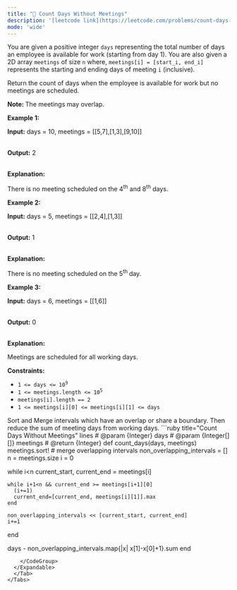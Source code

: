 ```yaml
---
title: "🧀 Count Days Without Meetings"
description: '[leetcode link](https://leetcode.com/problems/count-days-without-meetings/description/)'
mode: 'wide'
---
```

<Tabs>
  <Tab title="Question" icon="circle-question" iconType="regular">
    <Card>
      <p>You are given a positive integer <code>days</code> representing the total number of days an employee is available for work (starting from day 1). You are also given a 2D array <code>meetings</code> of size <code>n</code> where, <code>meetings[i] = [start_i, end_i]</code> represents the starting and ending days of meeting <code>i</code> (inclusive).</p>  <p>Return the count of days when the employee is available for work but no meetings are scheduled.</p>  <p><strong>Note: </strong>The meetings may overlap.</p>   <p><strong class="example">Example 1:</strong></p>  <div class="example-block"> <p><strong>Input:</strong> <span class="example-io">days = 10, meetings = [[5,7],[1,3],[9,10]]</span></p>  <p><br/> <strong>Output:</strong> <span class="example-io">2</span></p>  <p><br/> <strong>Explanation:</strong></p>  <p>There is no meeting scheduled on the 4<sup>th</sup> and 8<sup>th</sup> days.</p> </div>  <p><strong class="example">Example 2:</strong></p>  <div class="example-block"> <p><strong>Input:</strong> <span class="example-io">days = 5, meetings = [[2,4],[1,3]]</span></p>  <p><br/> <strong>Output:</strong> <span class="example-io">1</span></p>  <p><br/> <strong>Explanation:</strong></p>  <p>There is no meeting scheduled on the 5<sup>th </sup>day.</p> </div>  <p><strong class="example">Example 3:</strong></p>  <div class="example-block"> <p><strong>Input:</strong> <span class="example-io">days = 6, meetings = [[1,6]]</span></p>  <p><br/> <strong>Output:</strong> 0</p>  <p><br/> <strong>Explanation:</strong></p>  <p>Meetings are scheduled for all working days.</p> </div>   <p><strong>Constraints:</strong></p>  <ul>  <li><code>1 &lt;= days &lt;= 10<sup>9</sup></code></li>  <li><code>1 &lt;= meetings.length &lt;= 10<sup>5</sup></code></li>  <li><code>meetings[i].length == 2</code></li>  <li><code><font face="monospace">1 &lt;= meetings[i][0] &lt;= meetings[i][1] &lt;= days</font></code></li> </ul> 
    </Card>
  </Tab>
  <Tab title="Solution" icon="lightbulb" iconType="regular" >
    <Card>
      Sort and Merge intervals which have an overlap or share a boundary. Then reduce the sum of meeting days from working days.
</Card>
  <Expandable title="code">
    <CodeGroup dropdown>
```ruby title="Count Days Without Meetings" lines
# @param {Integer} days
# @param {Integer[][]} meetings
# @return {Integer}
def count_days(days, meetings)
  meetings.sort!
  # merge overlapping intervals
  non_overlapping_intervals = []
  n = meetings.size
  i = 0

  while i<n 
    current_start, current_end = meetings[i]
    
    while i+1<n && current_end >= meetings[i+1][0]
      (i+=1)
      current_end=[current_end, meetings[i][1]].max
    end

    non_overlapping_intervals << [current_start, current_end]
    i+=1
  end
  
  days - non_overlapping_intervals.map{|x| x[1]-x[0]+1}.sum
end
```
    </CodeGroup>
  </Expandable>
  </Tab>
</Tabs>